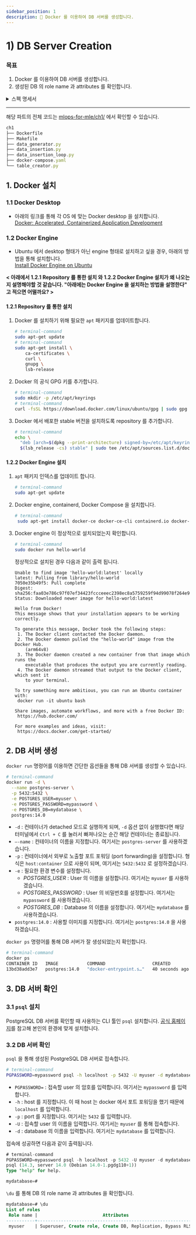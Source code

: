```yaml
---
sidebar_position: 1
description: 📌 Docker 를 이용하여 DB 서버를 생성합니다.
---
```


# 1) DB Server Creation


### 목표

1. Docker 를 이용하여 DB 서버를 생성합니다.
2. 생성된 DB 의 role name 과 attributes 를 확인합니다.

<details>
<summary>스펙 명세서</summary>
<CodeDescription>

### 스펙 명세서

1. Docker 를 설치합니다.
2. PostgreSQL DB 서버를 생성합니다.
    - Image : `postgres:14.0`
    - Container name : <code>postgres-server</code>
    - <var>POSTGRES_USER</var> : <code>myuser</code>
    - <var>POSTGRES_PASSWORD</var> : <code>mypassword</code>
    - <var>POSTGRES_DB</var> : <code>mydatabase</code>
    - Port forwarding : `5432:5432`
3. 생성된 DB 서버를 확인합니다.
    - `psql` 로 DB 에 접근하여 role name 과 attributes 확인


</CodeDescription>
</details>

---

<BrowserWindow url="https://github.com/mlops-for-mle/mlops-for-mle/tree/main/ch1">

해당 파트의 전체 코드는 [mlops-for-mle/ch1/](https://github.com/mlops-for-mle/mlops-for-mle/tree/main/ch1) 에서 확인할 수 있습니다.

```js
ch1
├── Dockerfile
├── Makefile
├── data_generator.py
├── data_insertion.py
├── data_insertion_loop.py
├── docker-compose.yaml
└── table_creator.py
```

</BrowserWindow>

## 1. Docker 설치
### 1.1 Docker Desktop
- 아래의 링크를 통해 각 OS 에 맞는 Docker desktop 을 설치합니다.  
    [Docker: Accelerated, Containerized Application Development](https://www.docker.com/)

### 1.2 Docker Engine
- Ubuntu 에서 desktop 형태가 아닌 engine 형태로 설치하고 싶을 경우, 아래의 방법을 통해 설치합니다.  
    [Install Docker Engine on Ubuntu](https://docs.docker.com/engine/install/ubuntu/)

**< 아래에서 1.2.1 Repository 를 통한 설치 와 1.2.2 Docker Engine 설치가 왜 나오는지 설명해야할 것 같습니다. "아래에는 Docker Engine 을 설치하는 방법을 설명한다" 고 적으면 어떨까요? >**

#### 1.2.1 Repository 를 통한 설치

1. Docker 를 설치하기 위해 필요한 `apt` 패키지를 업데이트합니다.
    
    ```bash
    # terminal-command
    sudo apt-get update
    # terminal-command
    sudo apt-get install \
        ca-certificates \
        curl \
        gnupg \
        lsb-release
    ```
    
2. Docker 의 공식 GPG 키를 추가합니다.
    
    ```bash
    # terminal-command
    sudo mkdir -p /etc/apt/keyrings
    # terminal-command
    curl -fsSL https://download.docker.com/linux/ubuntu/gpg | sudo gpg --dearmor -o /etc/apt/keyrings/docker.gpg
    ```
    
3. Docker 에서 배포한 stable 버전을 설치하도록 repository 를 추가합니다.
    
    ```bash
    # terminal-command
    echo \
      "deb [arch=$(dpkg --print-architecture) signed-by=/etc/apt/keyrings/docker.gpg] https://download.docker.com/linux/ubuntu \
      $(lsb_release -cs) stable" | sudo tee /etc/apt/sources.list.d/docker.list > /dev/null
    ```
    

#### 1.2.2 Docker Engine 설치

1. `apt` 패키지 인덱스를 업데이트 합니다.
    
    ```bash
    # terminal-command
    sudo apt-get update
    ```
    
2. Docker engine, containerd, Docker Compose 을 설치합니다.
    
    ```bash
    # terminal-command
     sudo apt-get install docker-ce docker-ce-cli containerd.io docker-compose-plugin
    ```
    
3. Docker engine 이 정상적으로 설치되었는지 확인합니다.
    
    ```bash
    # terminal-command
    sudo docker run hello-world
    ```
    
    정상적으로 설치된 경우 다음과 같이 출력 됩니다.
    
    ```
    Unable to find image 'hello-world:latest' locally
    latest: Pulling from library/hello-world
    7050e35b49f5: Pull complete
    Digest: sha256:faa03e786c97f07ef34423fccceeec2398ec8a5759259f94d99078f264e9d7af
    Status: Downloaded newer image for hello-world:latest
    
    Hello from Docker!
    This message shows that your installation appears to be working correctly.
    
    To generate this message, Docker took the following steps:
     1. The Docker client contacted the Docker daemon.
     2. The Docker daemon pulled the "hello-world" image from the Docker Hub.
        (arm64v8)
     3. The Docker daemon created a new container from that image which runs the
        executable that produces the output you are currently reading.
     4. The Docker daemon streamed that output to the Docker client, which sent it
        to your terminal.
    
    To try something more ambitious, you can run an Ubuntu container with:
     docker run -it ubuntu bash
    
    Share images, automate workflows, and more with a free Docker ID:
     https://hub.docker.com/
    
    For more examples and ideas, visit:
     https://docs.docker.com/get-started/
    ```
    

## 2. DB 서버 생성

`docker run` 명령어를 이용하면 간단한 옵션들을 통해 DB 서버를 생성할 수 있습니다.

<CodeDescription>

```bash
# terminal-command
docker run -d \
  --name postgres-server \
  -p 5432:5432 \
  -e POSTGRES_USER=myuser \
  -e POSTGRES_PASSWORD=mypassword \
  -e POSTGRES_DB=mydatabase \
  postgres:14.0
```

- `-d` : 컨테이너가 detached 모드로 실행하게 되며, `-d` 옵션 없이 실행했다면 해당 터미널에서 `Ctrl + C` 를 눌러서 빠져나오는 순간 해당 컨테이너는 종료됩니다.
- `—-name` : 컨테이너의 이름을 지정합니다. 여기서는 `postgres-server` 를 사용하겠습니다.
- `-p` : 컨테이너에서 외부로 노출할 포트 포워딩 (port forwarding)을 설정합니다. 형식은 `host:container` 으로 사용이 되며, 여기서는 `5432:5432` 로 설정하겠습니다.
- `-e` : 필요한 환경 변수를 설정합니다.
    - <var>POSTGRES_USER</var> : User 의 이름을 설정합니다. 여기서는 <code>myuser</code> 를 사용하겠습니다.
    - <var>POSTGRES_PASSWORD</var> : User 의 비밀번호를 설정합니다. 여기서는 <code>mypassword</code> 를 사용하겠습니다.
    - <var>POSTGRES_DB</var> : Database 의 이름을 설정합니다. 여기서는 <code>mydatabase</code> 를 사용하겠습니다.
- `postgres:14.0` : 사용할 이미지를 지정합니다. 여기서는 `postgres:14.0` 을 사용하겠습니다.

</CodeDescription>

`docker ps` 명령어를 통해 DB 서버가 잘 생성되었는지 확인합니다.

```bash
# terminal-command
docker ps
CONTAINER ID   IMAGE           COMMAND                  CREATED          STATUS          PORTS                    NAMES
13bd38add3e7   postgres:14.0   "docker-entrypoint.s…"   40 seconds ago   Up 39 seconds   0.0.0.0:5432->5432/tcp   postres-server
```

## 3. DB 서버 확인

### 3.1 `psql` 설치

PostgreSQL DB 서버를 확인할 때 사용하는 CLI 툴인 `psql` 설치합니다. 
[공식 홈페이지](https://www.postgresql.org/download/)를 참고해 본인의 환경에 맞게 설치합니다.

### 3.2 DB 서버 확인

`psql` 을 통해 생성된 PostgreSQL DB 서버로 접속합니다.

<CodeDescription>

```bash
# terminal-command
PGPASSWORD=mypassword psql -h localhost -p 5432 -U myuser -d mydatabase
```
- `PGPASSWORD=` : 접속할 user 의 암호를 입력합니다. 여기서는 `mypassword` 를 입력합니다.
- `-h` : host 를 지정합니다. 이 때 host 는 docker 에서 포트 포워딩을 했기 때문에 `localhost` 를 입력합니다.
- `-p` : port 를 지정합니다. 여기서는 `5432` 를 입력합니다.
- `-U` : 접속할 user 의 이름을 입력합니다. 여기서는 `myuser` 를 통해 접속합니다.
- `-d` : database 의 이름을 입력합니다. 여기서는 `mydatabase` 를 입력합니다.

</CodeDescription>

접속에 성공하면 다음과 같이 출력됩니다.

```sql
# terminal-command
PGPASSWORD=mypassword psql -h localhost -p 5432 -U myuser -d mydatabase
psql (14.3, server 14.0 (Debian 14.0-1.pgdg110+1))
Type "help" for help.

mydatabase=#
```

`\du` 를 통해 DB 의 role name 과 attributes 을 확인합니다.

```sql
mydatabase=# \du
List of roles
 Role name |                         Attributes                         | Member of 
-----------+------------------------------------------------------------+-----------
 myuser    | Superuser, Create role, Create DB, Replication, Bypass RLS | {}
```
